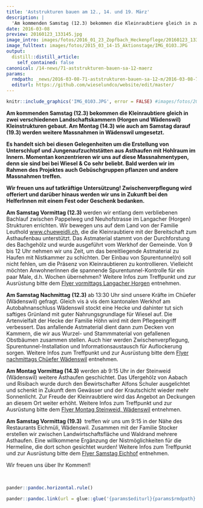 ```yaml
---
title: 'Aststrukturen bauen am 12., 14. und 19. März'
description: |
  'Am kommenden Samstag (12.3) bekommen die Kleinraubtiere gleich in zwei verschiedenen Landschaftskammern (Horgen und Wädenswil) Kleinstrukturen gebaut. Am Montag (14.3) wie auch am Samstag darauf (19.3) werden weitere Massnahmen in Wädenswil umgesetzt. Es handelt sich bei diesen Gelegenheiten um die Erstellung von Unterschlupf und Jungenaufzuchtstätten aus Asthaufen mit Hohlraum im Innern. Momentan konzentrieren wir uns auf diese Massnahmentypen, denn sie sind bei bei Wiesel & Co sehr beliebt. Bald werden wir im Rahmen des Projektes auch Gebüschgruppen pflanzen und andere Massnahmen treffen. Wir freuen uns auf tatkräftige Untersützung! Zwischenverpflegung wird offeriert und darüber hinaus werden wir uns in Zukunft bei den HelferInnen mit einem Fest oder Geschenk bedanken. '
date: 2016-03-08
preview: 20160123_133145.jpg
image_intro: images/fotos/2016_01_23_Zopfbach_Heckenpflege/20160123_133145.jpg
image_fulltext: images/fotos/2015_03_14-15_Aktionstage/IMG_0103.JPG
output:
  distill::distill_article:
    self_contained: false
canonical: /14-news/71-aststrukturen-bauen-sa-12-maerz
params:
  rmdpath: _news/2016-03-08-71-aststrukturen-bauen-sa-12-m/2016-03-08-71-aststrukturen-bauen-sa-12-m.Rmd
  editurl: https://github.com/wieselundco/website/edit/master/
---
```



```r
knitr::include_graphics('IMG_0103.JPG', error = FALSE) #images/fotos/2015_03_14-15_Aktionstage/IMG_0103.JPG
```

**Am kommenden Samstag (12.3) bekommen die Kleinraubtiere gleich in zwei
verschiedenen Landschaftskammern (Horgen und Wädenswil) Kleinstrukturen
gebaut. Am Montag (14.3) wie auch am Samstag darauf (19.3) werden
weitere Massnahmen in Wädenswil umgesetzt.**

**Es handelt sich bei diesen Gelegenheiten um die Erstellung von
Unterschlupf und Jungenaufzuchtstätten aus Asthaufen mit Hohlraum im
Innern. Momentan konzentrieren wir uns auf diese Massnahmentypen, denn
sie sind bei bei Wiesel & Co sehr beliebt. Bald werden wir im Rahmen des
Projektes auch Gebüschgruppen pflanzen und andere Massnahmen treffen.**

**Wir freuen uns auf tatkräftige Untersützung! Zwischenverpflegung wird
offeriert und darüber hinaus werden wir uns in Zukunft bei den
HelferInnen mit einem Fest oder Geschenk bedanken.**

**Am Samstag Vormittag (12.3)** werden wir entlang dem verbliebenen
Bachlauf zwischen Pappelweg und Neuhofstrasse im Langacher (Horgen)
Strukturen errichten. Wir bewegen uns auf dem Land von der Familie
Leuthold [www.chueweidli.ch](http://chueweidli.ch/), die die
Kleinraubtiere mit der Bereitschaft zum Asthaufenbau unterstützt. Das
Astmaterial stammt von der Durchforstung des Bachgehölz und wurde
ausgeführt vom Werkhof der Gemeinde. Von 9 bis 12 Uhr nehmen wir uns
Zeit, um das bereitliegende Astmaterial zu Haufen mit Nistkammer zu
schichten. Der Einbau von Spurentunnel(n) soll nicht fehlen, um die
Präsenz von Kleinraubtieren zu kontrollieren. Vielleicht möchten
AnwohnerInnen die spannende Spurentunnel-Kontrolle für ein paar Male,
d.h. Wochen übernehmen? Weitere Infos zum Treffpunkt und zur Ausrüstung
bitte dem [Flyer vormittags Langacher
Horgen](images/Einladungen/2016_03_12_Einladung_Langacher_e.pdf)
entnehmen.

**Am Samstag Nachmittag** **(12.3)** ab 13:30 Uhr sind unsere Kräfte im
Chüefer (Wädenswil) gefragt. Gleich vis à vis dem kantonalen Werkhof am
Autobahnanschluss Wädenswil stockt eine Hecke und dahinter tut sich
saftiges Grünland mit guter Nahrungsgrundlage für Wiesel auf. Die
Artenvielfalt der Hecke der Familie Höhn wird mit dem Pflegeeingriff
verbessert. Das anfallende Astmaterial dient dann zum Decken von
Kammern, die wir aus Wurzel- und Stammmaterial von gefallenen Obstbäumen
zusammen stellen. Auch hier werden Zwischenverpflegung,
Spurentunnel-Installation und Informationsaustausch für Auflockerung
sorgen. Weitere Infos zum Treffpunkt und zur Ausrüstung bitte dem [Flyer
nachmittags Chüefer
Wädenswil](images/Einladungen/2016_03_12_Einladung_Chuefer.pdf)
entnehmen.

**Am Montag Vormittag (14.3)** werden ab 9:15 Uhr in der Steinweid
(Wädenswil) weitere Asthaufen geschichtet. Das Ufergehölz von Aabach und
Risibach wurde durch den Bewirtschafter Alfons Schuler ausgelichtet und
schenkt in Zukunft dem Gewässer und der Krautschicht wieder mehr
Sonnenlicht. Zur Freude der Kleinraubtiere wird das Angebot an Deckungen
an diesem Ort weiter erhöht. Weitere Infos zum Treffpunkt und zur
Ausrüstung bitte dem [Flyer Montag
Steinweid, Wädenswil](images/Einladungen/2016_03_12_Einladung_Steinweid.pdf) entnehmen.

**Am Samstag Vormittag (19.3) ** treffen wir uns um 9:15 in der Nähe des
Restaurants Eichmüli, Wädenswil. Zusammen mit der Familie Stocker
erstellen wir zwischen Landwirtschaftsfläche und Waldrand mehrere
Asthaufen. Eine willkommene Ergänzung der Nistmöglichkeiten für die
Hermeline, die dort schon gesichtet wurden! Weitere Infos zum Treffpunkt
und zur Ausrüstung bitte dem [Flyer Samstag
Eichhof](images/Einladungen/2016_03_16_Einladung_Eichhof.pdf) entnehmen.

Wir freuen uns über Ihr Kommen!!

 

```r
pander::pandoc.horizontal.rule()

pander::pandoc.link(url = glue::glue('{params$editurl}{params$rmdpath}'),text = 'Artikel bearbeiten')
```

<!--http://wieselundco.ch/14-news/71-aststrukturen-bauen-sa-12-maerz-->

